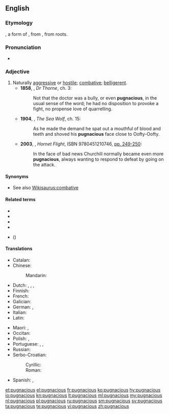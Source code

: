 ==English==

===Etymology===
{{etyl|la|en}}, a form of {{term|pugnō||I fight|lang=la}}, from {{term|pugnus||fist|lang=la}}, from {{etyl|ine-pro|en}} roots.

===Pronunciation===
* {{rhymes|eɪʃəs}}

===Adjective===
{{en-adj}}

# Naturally [[aggressive]] or [[hostile]]; [[combative]]; [[belligerent]].
#* '''1858''', {{w|Anthony Trollope}}, ''Dr Thorne'', ch. 3:
#*: Not that the doctor was a bully, or even '''pugnacious''', in the usual sense of the word; he had no disposition to provoke a fight, no propense love of quarrelling.
#* '''1904''', {{w|Jack London}}, ''The Sea Wolf'', ch. 15:
#*: As he made the demand he spat out a mouthful of blood and teeth and shoved his '''pugnacious''' face close to Oofty-Oofty.
#* '''2003''', {{w|Ken Follett}}, ''Hornet Flight'', ISBN 9780451210746, [http://books.google.ca/books?id=cveoqrRNew0C&dq=pugnacious+subject%3A%22fiction%22&q=pugnacious#v=snippet&q=pugnacious&f=false pp. 249-250]:
#*: In the face of bad news Churchill normally became even more '''pugnacious''', always wanting to respond to defeat by going on the attack.

====Synonyms====
* See also [[Wikisaurus:combative]]

====Related terms====
* {{l|en|impugn}}
* {{l|en|poniard}}
* {{l|en|pugilism}}
* {{l|en|pugnacity}}
* {{l|en|repugn}} ({{l|en|repugnant}})

====Translations====
{{trans-top|aggressive, belligerent}}
* Catalan: {{t|ca|pugnaç}}
* Chinese:
*: Mandarin: {{t|cmn|好鬥的|sc=Hani}}
* Dutch: {{t|nl|strijdlustig}}, {{t|nl|vechtlustig}}, {{t+|nl|vijandig}}, {{t+|nl|vijandig}}
* Finnish: {{t|fi|taistelunhaluinen}}
* French: {{t+|fr|pugnace}}
* Galician: {{t|gl|pugnaz}}
* German: {{t|de|kampflustig}}, {{t+|de|streitsüchtig}}
* Italian: {{t+|it|pugnace}}
* Latin: {{t|la|pugnax}}
{{trans-mid}}
* Maori: {{t|mi|pukungangare}}, {{t|mi|ririhau}}
* Occitan: {{t|oc|pugnaç}}
* Polish: {{t|pl|wojowniczy}}, {{t|pl|awanturniczy|m}}
* Portuguese: {{t|pt|pugnaz}}, {{t|pt|pugnace}}, {{t+|pt|belicoso}}
* Russian: {{t|ru|драчливый|sc=Cyrl|tr=dračlívyj}}
* Serbo-Croatian:
*: Cyrillic: {{t|sh|ратоборан}}
*: Roman: {{t+|sh|ratoboran}}
* Spanish: {{t+|es|pugnaz}}, {{t+|es|belicoso}}
{{trans-bottom}}

[[et:pugnacious]]
[[el:pugnacious]]
[[fr:pugnacious]]
[[ko:pugnacious]]
[[hy:pugnacious]]
[[io:pugnacious]]
[[kn:pugnacious]]
[[lt:pugnacious]]
[[ml:pugnacious]]
[[my:pugnacious]]
[[nl:pugnacious]]
[[pl:pugnacious]]
[[ru:pugnacious]]
[[sm:pugnacious]]
[[sv:pugnacious]]
[[ta:pugnacious]]
[[te:pugnacious]]
[[vi:pugnacious]]
[[zh:pugnacious]]